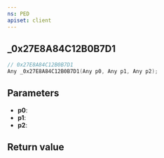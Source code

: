 ```yaml
---
ns: PED
apiset: client
---
```

## _0x27E8A84C12B0B7D1

```c
// 0x27E8A84C12B0B7D1
Any _0x27E8A84C12B0B7D1(Any p0, Any p1, Any p2);
```


## Parameters
* **p0**:
* **p1**:
* **p2**:

## Return value